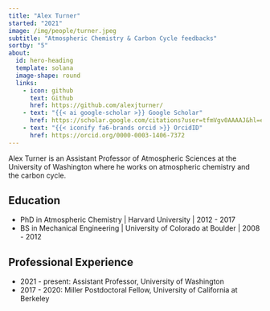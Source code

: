 ```yaml
---
title: "Alex Turner"
started: "2021"
image: /img/people/turner.jpeg
subtitle: "Atmospheric Chemistry & Carbon Cycle feedbacks"
sortby: "5"
about:
  id: hero-heading
  template: solana
  image-shape: round
  links:
    - icon: github
      text: Github
      href: https://github.com/alexjturner/
    - text: "{{< ai google-scholar >}} Google Scholar"
      href: https://scholar.google.com/citations?user=tfmVgv0AAAAJ&hl=en
    - text: "{{< iconify fa6-brands orcid >}} OrcidID"
      href: https://orcid.org/0000-0003-1406-7372
---
```

Alex Turner is an Assistant Professor of Atmospheric Sciences at the University of Washington where he works on atmospheric chemistry and the carbon cycle.

## Education

- [PhD in Atmospheric Chemistry]{.fw-bold} | Harvard University | 2012 - 2017
- [BS in Mechanical Engineering]{.fw-bold} | University of Colorado at Boulder  | 2008 - 2012  

## Professional Experience

- [2021 - present:]{.fw-bold} Assistant Professor,  University of Washington 
- [2017 - 2020:]{.fw-bold}   Miller Postdoctoral Fellow, University of California at Berkeley